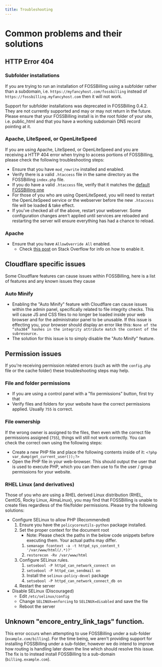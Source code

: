 ```yaml
---
title: Troubleshooting
---
```


# Common problems and their solutions

## HTTP Error 404

### Subfolder installations

If you are trying to run an installation of FOSSBilling using a subfolder rather than a subdomain, i.e. `https://myfancyhost.com/fossbilling` instead of `https://fossbilling.myfancyhost.com` then it will not work. 

Support for subfolder installations was deprecated in FOSSBilling 0.4.2. They are not currently supported and may or may not return in the future. Please ensure that your FOSSBilling install is in the root folder of your site, i.e. public_html and that you have a working subdomain DNS record pointing at it. 

### Apache, LiteSpeed, or OpenLiteSpeed

If you are using Apache, LiteSpeed, or OpenLiteSpeed and you are receiving a HTTP 404 error when trying to access portions of FOSSBilling, please check the following troubleshooting steps:
 - Ensure that you have `mod_rewrite` installed and enabled.
 - Verify there is a valid `.htaccess` file in the same directory as the FOSSBilling `index.php` file.
 - If you do have a valid `.htaccess` file, verify that it matches the [default FOSSBilling one](https://github.com/FOSSBilling/FOSSBilling/blob/main/src/.htaccess)
 - For those of you who are using OpenLiteSpeed, you will need to restart the OpenLiteSpeed service or the webserver before the new `.htaccess` file will be loaded & take effect.
 - If you've checked all of the above, restart your webserver. Some configuration changes aren't applied until services are reloaded and restarting the server will ensure everything has had a chance to reload.

### Apache
- Ensure that you have `AllowOverride All` enabled.
	- Check [this post](https://stackoverflow.com/a/22526144) on Stack Overflow for info on how to enable it. 

## Cloudflare specific issues

Some Cloudflare features can cause issues within FOSSBilling, here is a list of features and any known issues they cause

### Auto Minify
 - Enabling the "Auto Minify" feature with Cloudflare can cause issues within the admin panel, specifically related to file integrity checks. This will cause JS and CSS files to no longer be loaded inside your web browser and for the administrator panel to be unusable. If this issue is effecting you, your browser should display an error like this: `None of the “sha384” hashes in the integrity attribute match the content of the subresource.`
 - The solution for this issue is to simply disable the "Auto Minify" feature.

## Permission issues

If you're receiving permission related errors (such as with the `config.php` file or the cache folder) these troubleshooting steps may help.

### File and folder permissions
- If you are using a control panel with a "fix permissions" button, first try that
- Verify files and folders for your website have the correct permissions applied. Usually `755` is correct.

### File ownership
If the wrong owner is assigned to the files, then even with the correct file permissions assigned (`755`), things will still not work correctly. You can check the correct own using the following steps:
- Create a new PHP file and place the following contents inside of it: `<?php var_dump(get_current_user());?>`
- Open the PHP file in your web-browser. This should output the user that is used to execute PHP, which you can then use to fix the user / group permissions for your website. 

### RHEL Linux (and derivatives)
Those of you who are using a RHEL derived Linux distribution (RHEL, CentOS, Rocky Linux, AlmaLinux), you may find that FOSSBilling is unable to create files regardless of the file/folder permissions. Please try the following solutions:
 - Configure SELinux to allow PHP (Recommended)
	 1. Ensure you have the `policycoreutils-python` package installed.
	 2. Set the proper context for the document root
		 - Note: Please check the paths in the below code snippets before executing them. Your actual paths may differ.
		 1. `semanage fcontext -a -t httpd_sys_content_t '/var/www/html(/.*)?'`
		 2. `restorecon -Rv /var/www/html`
	3. Configure SELinux rules.
		 1. `setsebool -P httpd_can_network_connect on`
		 2. `setsebool -P httpd_can_sendmail on`
		 3. Install the `selinux-policy-devel` package
		 4. `setsebool -P httpd_can_network_connect_db on`
	4. Restart the server
 - Disable SELinux (Discouraged)
	 - Edit `/etc/selinux/config`
	 - Change `SELINUX=enforcing` to `SELINUX=disabled` and save the file
	 - Reboot the server

## Unknown "encore_entry_link_tags" function.

This error occurs when attempting to use FOSSBilling under a sub-folder (`example.com/billing`).
For the time being, we aren't providing support for installing FOSSBilling under a sub-folder, however we do intend to improve how routing is handling later down the line which should resolve this issue.
The fix is to instead install FOSSBilling to a sub-domain (`billing.example.com`).
